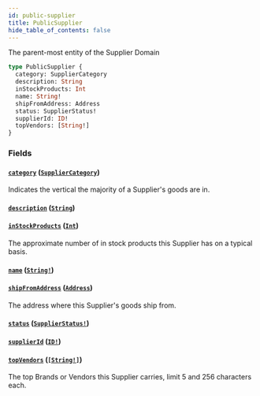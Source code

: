 ```yaml
---
id: public-supplier
title: PublicSupplier
hide_table_of_contents: false
---
```



The parent-most entity of the Supplier Domain

```graphql
type PublicSupplier {
  category: SupplierCategory
  description: String
  inStockProducts: Int
  name: String!
  shipFromAddress: Address
  status: SupplierStatus!
  supplierId: ID!
  topVendors: [String!]
}
```


### Fields

#### [`category`](#) ([`SupplierCategory`](/supply/api/graphql-admin/reference/enums/supplier-category))

Indicates the vertical the majority of a Supplier's goods are in.


#### [`description`](#) ([`String`](/supply/api/graphql-admin/reference/scalars/string))




#### [`inStockProducts`](#) ([`Int`](/supply/api/graphql-admin/reference/scalars/int))

The approximate number of in stock products this Supplier has on a typical basis.


#### [`name`](#) ([`String!`](/supply/api/graphql-admin/reference/scalars/string))




#### [`shipFromAddress`](#) ([`Address`](/supply/api/graphql-admin/reference/objects/address))

The address where this Supplier's goods ship from.


#### [`status`](#) ([`SupplierStatus!`](/supply/api/graphql-admin/reference/enums/supplier-status))




#### [`supplierId`](#) ([`ID!`](/supply/api/graphql-admin/reference/scalars/id))




#### [`topVendors`](#) ([`[String!]`](/supply/api/graphql-admin/reference/scalars/string))

The top Brands or Vendors this Supplier carries, limit 5 and 256 characters each.




